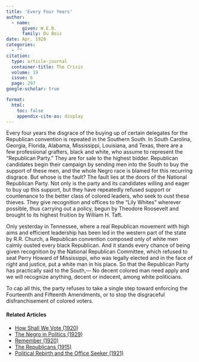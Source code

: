 ```yaml
---
title: 'Every Four Years'
author:
  - name:
      given: W.E.B.
      family: Du Bois
date: Apr. 1920
categories: 
  - ""
citation: 
  type: article-journal
  container-title: The Crisis
  volume: 19
  issue: 6
  page: 297
google-scholar: true

format:
  html:
    toc: false
    appendix-cite-as: display
---
```



Every four years the disgrace of the buying up of certain delegates for the Republican convention is repeated in the Southern South. In South Carolina, Georgia, Florida, Alabama, Mississippi, Louisiana, and Texas, there are a few professional grafters, black and white, who assume to represent the “Republican Party.” They are for sale to the highest bidder. Republican candidates begin their campaign by sending men into the South to buy the support of these men, and the whole Negro race is blamed for this recurring disgrace. But whose is the fault? The fault lies at the doors of the National Republican Party. Not only is the party and its candidates willing and eager to buy up this support, but they have repeatedly refused support or countenance to the better class of colored leaders, who seek to oust these thieves. They give recognition and offices to the “Lily Whites” wherever possible, thus carrying out a policy, begun by Theodore Roosevelt and brought to its highest fruition by William H. Taft.

Only yesterday in Tennessee, where a real Republican movement with high aims and efficient leadership has been led in the western part of the state by R.R. Church, a Republican convention composed only of white men calmly ousted every black Republican. And it stands every chance of being given recognition by the National Republican Committee, which refused to seat Perry Howard of Mississippi, who was legally elected and in the face of right and justice, put a white man in his place. So that the Republican Party has practically said to the South,--- No decent colored man need apply and we will recognize anything, decent or indecent, among white politicians.

To cap all this, the party refuses to take a single step toward enforcing the Fourteenth and Fifteenth Amendments, or to stop the disgraceful disfranchisement of colored voters.

<!-- Similar articles start here -->
<div  class="clear-wrap"></div>

#### Related Articles

* [How Shall We Vote (1920)](/Volumes/20/05/how_shall_we_vote.html)
* [The Negro in Politics (1929)](/Volumes/36/11/negro_in_politics.html)
* [Remember (1920)](/Volumes/19/06/remember.html)
* [The Republicans (1915)](/Volumes/10/01/the_republicans.html)
* [Political Rebirth and the Office Seeker (1921)](/Volumes/21/03/political-rebirth.html)

<!-- Similar articles end here -->